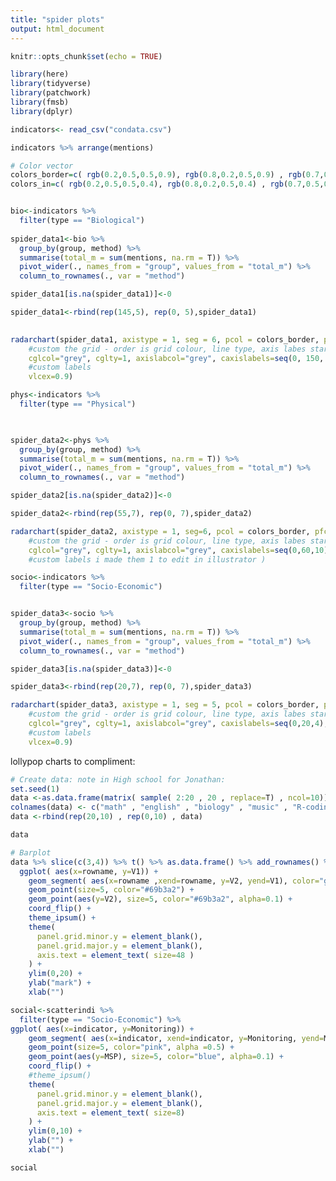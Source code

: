```yaml
---
title: "spider plots"
output: html_document
---
```


```r
knitr::opts_chunk$set(echo = TRUE)
```


```r
library(here)
library(tidyverse)
library(patchwork)
library(fmsb)
library(dplyr)
```

```r

indicators<- read_csv("condata.csv")

indicators %>% arrange(mentions)

# Color vector
colors_border=c( rgb(0.2,0.5,0.5,0.9), rgb(0.8,0.2,0.5,0.9) , rgb(0.7,0.5,0.1,0.9) )
colors_in=c( rgb(0.2,0.5,0.5,0.4), rgb(0.8,0.2,0.5,0.4) , rgb(0.7,0.5,0.1,0.4) )


bio<-indicators %>% 
  filter(type == "Biological")
  
spider_data1<-bio %>% 
  group_by(group, method) %>% 
  summarise(total_m = sum(mentions, na.rm = T)) %>% 
  pivot_wider(., names_from = "group", values_from = "total_m") %>% 
  column_to_rownames(., var = "method") 

spider_data1[is.na(spider_data1)]<-0

spider_data1<-rbind(rep(145,5), rep(0, 5),spider_data1)
  

radarchart(spider_data1, axistype = 1, seg = 6, pcol = colors_border, pfcol = colors_in, plwd=1.5 , plty=1,
    #custom the grid - order is grid colour, line type, axis labes start, max, increments, net width, group label size 
    cglcol="grey", cglty=1, axislabcol="grey", caxislabels=seq(0, 150, 25), calcex = 0.8,  cglwd=0.9,
    #custom labels
    vlcex=0.9)

```



```r

phys<-indicators %>% 
  filter(type == "Physical")
  


spider_data2<-phys %>% 
  group_by(group, method) %>% 
  summarise(total_m = sum(mentions, na.rm = T)) %>% 
  pivot_wider(., names_from = "group", values_from = "total_m") %>% 
  column_to_rownames(., var = "method") 

spider_data2[is.na(spider_data2)]<-0

spider_data2<-rbind(rep(55,7), rep(0, 7),spider_data2)

radarchart(spider_data2, axistype = 1, seg=6, pcol = colors_border, pfcol = colors_in, plwd=1.5 , plty=1,
    #custom the grid - order is grid colour, line type, axis labes start, max, increments, net width, group label size 
    cglcol="grey", cglty=1, axislabcol="grey", caxislabels=seq(0,60,10), calcex = 0.8, cglwd=0.5,  vlcex=0.01)
    #custom labels i made them 1 to edit in illustrator )

```


```r

socio<-indicators %>% 
  filter(type == "Socio-Economic")


spider_data3<-socio %>% 
  group_by(group, method) %>% 
  summarise(total_m = sum(mentions, na.rm = T)) %>% 
  pivot_wider(., names_from = "group", values_from = "total_m") %>% 
  column_to_rownames(., var = "method")

spider_data3[is.na(spider_data3)]<-0

spider_data3<-rbind(rep(20,7), rep(0, 7),spider_data3)

radarchart(spider_data3, axistype = 1, seg = 5, pcol = colors_border, pfcol = colors_in, plwd=1.5 , plty=1,
    #custom the grid - order is grid colour, line type, axis labes start, max, increments, net width, group label size 
    cglcol="grey", cglty=1, axislabcol="grey", caxislabels=seq(0,20,4), calcex = 0.8, cglwd=0.9,
    #custom labels
    vlcex=0.9) 

```

lollypop charts to compliment: 



```r
# Create data: note in High school for Jonathan:
set.seed(1)
data <-as.data.frame(matrix( sample( 2:20 , 20 , replace=T) , ncol=10))
colnames(data) <- c("math" , "english" , "biology" , "music" , "R-coding", "data-viz" , "french" , "physic", "statistic", "sport" )
data <-rbind(rep(20,10) , rep(0,10) , data)

data

# Barplot
data %>% slice(c(3,4)) %>% t() %>% as.data.frame() %>% add_rownames() %>% arrange(V1) %>% mutate(rowname=factor(rowname, rowname)) #%>%
  ggplot( aes(x=rowname, y=V1)) +
    geom_segment( aes(x=rowname ,xend=rowname, y=V2, yend=V1), color="grey") +
    geom_point(size=5, color="#69b3a2") +
    geom_point(aes(y=V2), size=5, color="#69b3a2", alpha=0.1) +
    coord_flip() +
    theme_ipsum() +
    theme(
      panel.grid.minor.y = element_blank(),
      panel.grid.major.y = element_blank(),
      axis.text = element_text( size=48 )
    ) +
    ylim(0,20) +
    ylab("mark") +
    xlab("")
```

```r


social<-scatterindi %>% 
  filter(type == "Socio-Economic") %>% 
ggplot( aes(x=indicator, y=Monitoring)) +
    geom_segment( aes(x=indicator, xend=indicator, y=Monitoring, yend=MSP), color="grey") +
    geom_point(size=5, color="pink", alpha =0.5) +
    geom_point(aes(y=MSP), size=5, color="blue", alpha=0.1) +
    coord_flip() +
    #theme_ipsum() 
    theme(
      panel.grid.minor.y = element_blank(),
      panel.grid.major.y = element_blank(),
      axis.text = element_text( size=8)
    ) +
    ylim(0,10) +
    ylab("") +
    xlab("")

social
```

